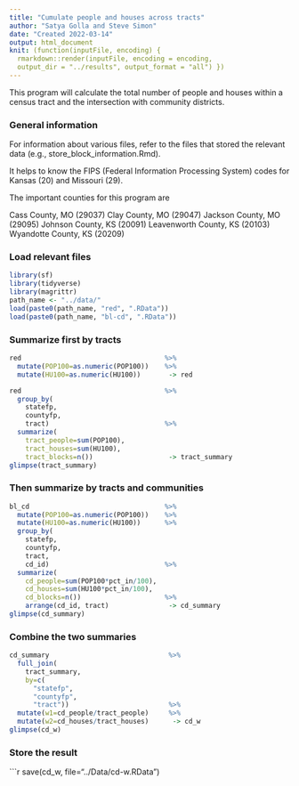 ```yaml
---
title: "Cumulate people and houses across tracts"
author: "Satya Golla and Steve Simon"
date: "Created 2022-03-14"
output: html_document
knit: (function(inputFile, encoding) {
  rmarkdown::render(inputFile, encoding = encoding,
  output_dir = "../results", output_format = "all") })
---
```


This program will calculate the total number of people and houses within a census tract and the intersection with community districts.

### General information

For information about various files, refer to the files that stored the relevant data (e.g., store_block_information.Rmd).

It helps to know the FIPS (Federal Information Processing System) codes for Kansas (20) and Missouri (29).

The important counties for this program are

Cass County, MO (29037)
Clay County, MO (29047)
Jackson County, MO (29095)
Johnson County, KS (20091)
Leavenworth County, KS (20103)
Wyandotte County, KS (20209)

### Load relevant files

```r
library(sf)
library(tidyverse)
library(magrittr)
path_name <- "../data/"
load(paste0(path_name, "red", ".RData"))
load(paste0(path_name, "bl-cd", ".RData"))
```


### Summarize first by tracts

```r
red                                    %>%
  mutate(POP100=as.numeric(POP100))    %>%
  mutate(HU100=as.numeric(HU100))       -> red

red                                    %>%
  group_by(
    statefp, 
    countyfp, 
    tract)                             %>%
  summarize(
    tract_people=sum(POP100),
    tract_houses=sum(HU100),
    tract_blocks=n())                   -> tract_summary
glimpse(tract_summary)
```

### Then summarize by tracts and communities

```r
bl_cd                                  %>%
  mutate(POP100=as.numeric(POP100))    %>%
  mutate(HU100=as.numeric(HU100))      %>%
  group_by(
    statefp, 
    countyfp, 
    tract,
    cd_id)                             %>%
  summarize(
    cd_people=sum(POP100*pct_in/100),
    cd_houses=sum(HU100*pct_in/100),
    cd_blocks=n())                     %>%
    arrange(cd_id, tract)               -> cd_summary
glimpse(cd_summary)
```

### Combine the two summaries

```r
cd_summary                              %>%
  full_join(
    tract_summary, 
    by=c(
      "statefp",
      "countyfp",
      "tract"))                         %>%
  mutate(w1=cd_people/tract_people)     %>%
  mutate(w2=cd_houses/tract_houses)      -> cd_w
glimpse(cd_w)
```

### Store the result

```r
save(cd_w, file="../Data/cd-w.RData")